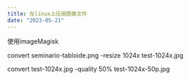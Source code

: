 ```yaml
---
title: 在linux上压缩图像文件
date: "2023-05-21"
---
```


使用imageMagisk

convert seminario-tabloide.png -resize 1024x test-1024x.jpg

convert test-1024x.jpg -quality 50% test-1024x-50p.jpg
